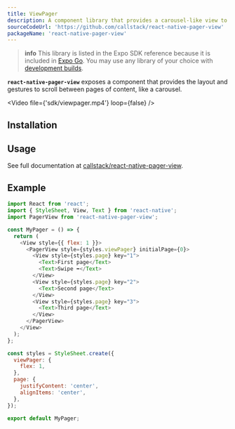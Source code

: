 ```yaml
---
title: ViewPager
description: A component library that provides a carousel-like view to swipe through pages of content.
sourceCodeUrl: 'https://github.com/callstack/react-native-pager-view'
packageName: 'react-native-pager-view'
---
```



> **info** This library is listed in the Expo SDK reference because it is included in [Expo Go](/get-started/expo-go/). You may use any library of your choice with [development builds](/develop/development-builds/introduction/).

**`react-native-pager-view`** exposes a component that provides the layout and gestures to scroll between pages of content, like a carousel.

<Video file={'sdk/viewpager.mp4'} loop={false} />

<PlatformsSection android emulator ios simulator />

## Installation

<APIInstallSection href="https://github.com/callstack/react-native-pager-view#linking" />

## Usage

See full documentation at [callstack/react-native-pager-view](https://github.com/callstack/react-native-pager-view).

## Example

```js
import React from 'react';
import { StyleSheet, View, Text } from 'react-native';
import PagerView from 'react-native-pager-view';

const MyPager = () => {
  return (
    <View style={{ flex: 1 }}>
      <PagerView style={styles.viewPager} initialPage={0}>
        <View style={styles.page} key="1">
          <Text>First page</Text>
          <Text>Swipe ➡️</Text>
        </View>
        <View style={styles.page} key="2">
          <Text>Second page</Text>
        </View>
        <View style={styles.page} key="3">
          <Text>Third page</Text>
        </View>
      </PagerView>
    </View>
  );
};

const styles = StyleSheet.create({
  viewPager: {
    flex: 1,
  },
  page: {
    justifyContent: 'center',
    alignItems: 'center',
  },
});

export default MyPager;
```
